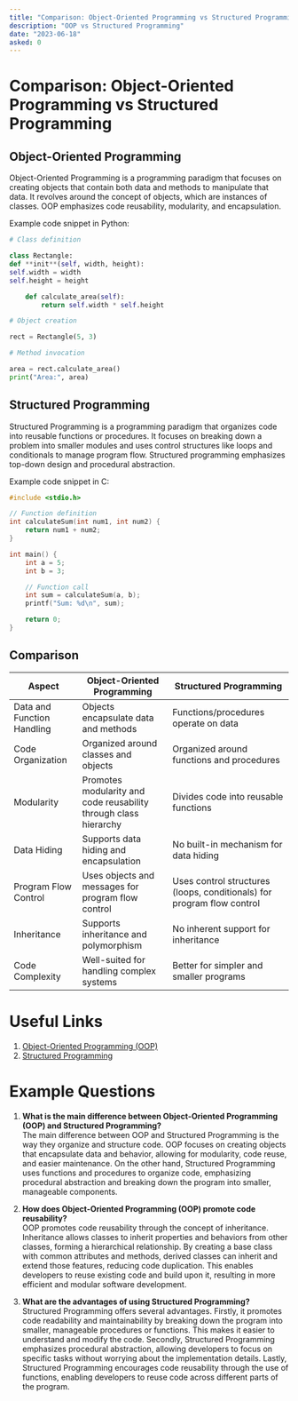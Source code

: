 ```yaml
---
title: "Comparison: Object-Oriented Programming vs Structured Programming"
description: "OOP vs Structured Programming"
date: "2023-06-18"
asked: 0
---
```


# Comparison: Object-Oriented Programming vs Structured Programming

## Object-Oriented Programming

Object-Oriented Programming is a programming paradigm that focuses on creating objects that contain both data and methods to manipulate that data. It revolves around the concept of objects, which are instances of classes. OOP emphasizes code reusability, modularity, and encapsulation.

Example code snippet in Python:

```python
# Class definition

class Rectangle:
def **init**(self, width, height):
self.width = width
self.height = height

    def calculate_area(self):
        return self.width * self.height

# Object creation

rect = Rectangle(5, 3)

# Method invocation

area = rect.calculate_area()
print("Area:", area)
```

## Structured Programming

Structured Programming is a programming paradigm that organizes code into reusable functions or procedures. It focuses on breaking down a problem into smaller modules and uses control structures like loops and conditionals to manage program flow. Structured programming emphasizes top-down design and procedural abstraction.

Example code snippet in C:

```C
#include <stdio.h>

// Function definition
int calculateSum(int num1, int num2) {
    return num1 + num2;
}

int main() {
    int a = 5;
    int b = 3;

    // Function call
    int sum = calculateSum(a, b);
    printf("Sum: %d\n", sum);

    return 0;
}
```

## Comparison

<table className="table-auto border-2">
  <thead>
    <tr className="bg-gray-200">
      <th className="px-4 py-2">Aspect</th>
      <th className="px-4 py-2">Object-Oriented Programming</th>
      <th className="px-4 py-2">Structured Programming</th>
    </tr>
  </thead>
  <tbody>
    <tr>
      <td className="px-4 py-2">Data and Function Handling</td>
      <td className="px-4 py-2">Objects encapsulate data and methods</td>
      <td className="px-4 py-2">Functions/procedures operate on data</td>
    </tr>
    <tr>
      <td className="px-4 py-2">Code Organization</td>
      <td className="px-4 py-2">Organized around classes and objects</td>
      <td className="px-4 py-2">Organized around functions and procedures</td>
    </tr>
    <tr>
      <td className="px-4 py-2">Modularity</td>
      <td className="px-4 py-2">
        Promotes modularity and code reusability through class hierarchy
      </td>
      <td className="px-4 py-2">Divides code into reusable functions</td>
    </tr>
    <tr>
      <td className="px-4 py-2">Data Hiding</td>
      <td className="px-4 py-2">Supports data hiding and encapsulation</td>
      <td className="px-4 py-2">No built-in mechanism for data hiding</td>
    </tr>
    <tr>
      <td className="px-4 py-2">Program Flow Control</td>
      <td className="px-4 py-2">
        Uses objects and messages for program flow control
      </td>
      <td className="px-4 py-2">
        Uses control structures (loops, conditionals) for program flow control
      </td>
    </tr>
    <tr>
      <td className="px-4 py-2">Inheritance</td>
      <td className="px-4 py-2">Supports inheritance and polymorphism</td>
      <td className="px-4 py-2">No inherent support for inheritance</td>
    </tr>
    <tr>
      <td className="px-4 py-2">Code Complexity</td>
      <td className="px-4 py-2">Well-suited for handling complex systems</td>
      <td className="px-4 py-2">Better for simpler and smaller programs</td>
    </tr>
  </tbody>
</table>

# Useful Links

1. [Object-Oriented Programming (OOP)](https://www.techtarget.com/searchapparchitecture/definition/object-oriented-programming-OOP)
2. [Structured Programming](https://en.wikipedia.org/wiki/Structured_programming)

# Example Questions

1. **What is the main difference between Object-Oriented Programming (OOP) and Structured Programming?**\
   The main difference between OOP and Structured Programming is the way they organize and structure code. OOP focuses on creating objects that encapsulate data and behavior, allowing for modularity, code reuse, and easier maintenance. On the other hand, Structured Programming uses functions and procedures to organize code, emphasizing procedural abstraction and breaking down the program into smaller, manageable components.

2. **How does Object-Oriented Programming (OOP) promote code reusability?**\
   OOP promotes code reusability through the concept of inheritance. Inheritance allows classes to inherit properties and behaviors from other classes, forming a hierarchical relationship. By creating a base class with common attributes and methods, derived classes can inherit and extend those features, reducing code duplication. This enables developers to reuse existing code and build upon it, resulting in more efficient and modular software development.

3. **What are the advantages of using Structured Programming?**\
   Structured Programming offers several advantages. Firstly, it promotes code readability and maintainability by breaking down the program into smaller, manageable procedures or functions. This makes it easier to understand and modify the code. Secondly, Structured Programming emphasizes procedural abstraction, allowing developers to focus on specific tasks without worrying about the implementation details. Lastly, Structured Programming encourages code reusability through the use of functions, enabling developers to reuse code across different parts of the program.
